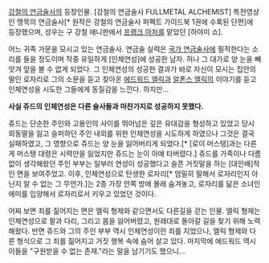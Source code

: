 [[강철의 연금술사]]의 등장인물. [강철의 연금술사 FULLMETAL ALCHEMIST] 특전영상인 맹목의 연금술사[* 원작은 강철의 연금술사 퍼펙트 가이드북 1권에 수록된 단편]에 등장했으며, 성우는 구 강철 애니판에서 [[프랭크 아처]]를 맡았던 [하야미 쇼].

어느 귀족 가문을 모시고 있는 연금술사. 연금술 실력은 [[국가 연금술사]]에 필적한다는 소리를 들을 정도이며 작중 유일하게 [인체연성]에 성공한 남자. 허나 그 대가로 양 눈을 빼앗겨 앞을 볼 수 없게 되었다. 그 인체연성의 성공한 결과가 바로 자신이 모시는 집안의 딸인 로자리로 그의 소문을 듣고 찾아온 [[에드워드 엘릭]]과 [[알폰스 엘릭]]의 이야기를 듣고 인체연성을 시도한 그들에게 동질감을 느낀다. 하지만...

'''사실 쥬드의 인체연성은 다른 술사들과 마찬가지로 성공하지 못했다.''' 

쥬드는 단순한 주인와 고용인의 사이를 뛰어넘은 깊은 유대감을 형성하고 있었고 당시 외동딸을 잃고 슬퍼하던 주인 내외를 위한 인체연성을 시도하게 하였으나 그것은 결국 실패하였고, 그 영향으로 쥬드는 양 눈을 잃어버리게 되었다.[* [로이 머스탱]과는 다른게 머스탱 대령은 시력만을 잃었지만 쥬드는 눈이 아예 타버렸다.] 
쥬드를 가족이나 다름 없이 생각해왔던 주인 부부는 일부러 연성이 성공했다고 슬픈 거짓말을 하는 [대인배]적인 면을 보여주었고. 이후, 인체연성으로 탄생한 로자리[* 엄밀히 말해서 로자리인지 아닌지 알 수 없는 그 무언가.]는 2층 가장 안쪽 방에 몰래 숨겨놓고, 로자리를 닮은 소녀인 에미를 입양해서 로자리로서 키우고 있었던 것이다.

어찌 보면 죄를 짊어지는 면은 엘릭 형제와 같으면서도 다른길을 걷는 인물. 
엘릭 형제는 인체연성으로 팔과 다리, 그리고 몸을 잃어버렸고, 원래대로 돌아갈 길을 찾기 위해 노력해왔다. 반면 쥬드와 그의 주인 부부 역시 인체연성이란 죄를 지었으나, 엘릭 형제와 다른 형식으로 그 죄를 짊어지고 거짓 행복 속에 숨어 살고 있다. 마지막에 에드워드 역시 이들을 "구원받을 수 없는 존재."라는 말을 남기기도 했으니...
